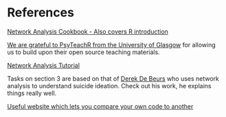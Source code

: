 # References

[Network Analysis Cookbook - Also covers R introduction](http://sachaepskamp.com/files/Cookbook.html)

[We are grateful to PsyTeachR from the University of Glasgow](https://psyteachr.github.io/) for allowing us to build upon their open source teaching materials.

[Network Analysis Tutorial](https://www.tandfonline.com/doi/full/10.1080/21642850.2018.1521283)

Tasks on section 3 are based on that of [Derek De Beurs](http://www.derekdebeurs.com/about) who uses network analysis to understand suicide ideation. Check out his work, he explains things really well.

[Useful website which lets you compare your own code to another]("https://text-compare.com/")




